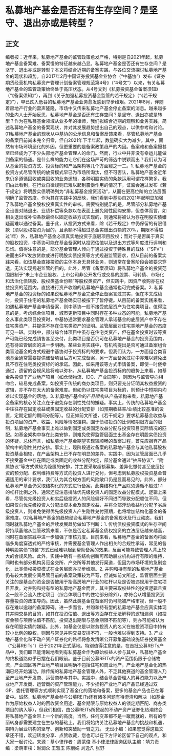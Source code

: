 # 私募地产基金是否还有生存空间？是坚守、退出亦或是转型？
## 正文
编者按：近年来，私募地产基金的监管政策愈发严格，特别是自2021年起，私募地产基金备案难、备案慢的特征越来越凸显。私募地产基金是否还有生存空间？是坚守、退出亦或是转型？本文将结合近期的备案实践，与各位交流探讨私募地产基金的现状和趋势。自2017年2月中国证券投资基金业协会（“中基协”）发布《证券期货经营机构私募资产管理计划备案管理规范第4号》（“4号文”）以来，有关私募地产基金的监管政策始终处于高压状态。从4号文到《私募投资基金备案须知》（“《备案须知》”），再到《关于加强私募投资基金监管的若干规定》（“《若干规定》”），早已跌入低谷的私募地产基金业务愈发感到举步维艰。2021年8月，伴随着房地产行业的雷声隆隆，市场中又传来私募地产基金停止备案的消息。越来越多的业内人士开始反思，私募地产基金是否还有生存空间？是坚守、退出亦或是转型？作为在私募基金领域从业多年的律师，我们拟结合近期的观察和业务实践，简述私募地产基金的备案现状，并对其发展趋势提出自己的观点，以供参考和讨论。01私募地产基金的现状从中基协的公示信息和备案反馈来看，尽管私募地产基金的备案目前尚未完全归零，但自2021年下半年起，数量确实大为减少。其中，固然有市场环境恶化的外因，但更重要的是备案政策趋严的内因。备案难和备案慢甚至已经成为了不少头部地产基金管理人的命门。然而，行业中并非没有幸运儿能做到备案的畅通。是什么样的能力让它们在这场严苛的筛选中脱颖而出？我们认为可从基金的投资方式、投资标的和产品架构等几个方面窥之一二。1. 私募地产基金的投资方式尽管传统的放贷模式早已为市场所淘汰，但不可否认，私募地产基金近年来仍多遵循固收或类固收的业务逻辑，各种明股实债的条款运用可谓花样繁多。我们由此看到，在行业自律规则已难以起到震慑作用的情况下，证监会通过发布《若干规定》将明股实债明确列为“非私募基金投资活动”，从而在更高位阶的立法层面明确了监管态度。作为其在实践中的反映，我们看到中基协自2021年起明显加强了私募地产基金股权投资真实性的审核。需要特别提示的是，尽管部分私募地产基金设置对赌退出、业绩补偿等条款以在表面上避免刚性回购安排，但总体而言，如相关退出或补偿条款最终以固定收益方式实现的，则通常将被认为存在明股实债嫌疑而难以通过备案。鉴于此，从投资方式来看，除《若干规定》中仍保留的有限借款（须以股权投资为目的，且余额不得超过基金实缴出资额的20%，期限不得超过1年）外，私募地产基金必须真实地投资于底层项目股权；而对于是否属于真实的股权投资，中基协可能在基金备案时从投资估值以及退出方式等角度进行评判和质询。值得注意的是，部分基金管理人倾向于通过投资于特殊目的载体（“SPV”）进而由SPV发放贷款或进行明股实债投资等方式规避监管要求，但从目前的备案实践来看，如该基金直接投资的主体本身无具体业务，则通常在备案阶段会被要求穿透，无法实现规避监管的目的。此外，尽管《备案须知》将私募地产基金的投资范围限制于“未上市企业股权、上市公司非公开发行或交易的股票、可转债、市场化和法治化债转股、股权类基金份额”等股权类资产，但实践中，因资产收购亦在权益投资的范围内，直接进行资产收购的私募地产基金通常也可完成备案。2. 私募地产基金的投资标的如果说私募地产基金完全停止备案言过其实，但在本文成稿时，投资于住宅的私募地产基金确实已被按下了暂停键。从目前的备案实践来看，如遇私募地产基金申请备案，则中基协一般不接受底层资产为住宅类项目。值得注意的是，考虑综合体项目、城市更新项目中同时存在多种业态的可能，私募地产基金从事此类项目投资时，中基协通常要求基金管理人承诺基金的底层资产中不存在住宅类资产，并提供不存在住宅类资产的证明。监管层面对住宅类地产基金的态度可见一斑。实践中，部分综合体项目中虽存在住宅类资产，但在基金投资时该等资产可能已经完成销售甚至交付，此类项目是否仍可在私募地产基金的投资范围内，还有待监管层面的进一步明确。某些业务实践中，有机构提出是否可通过备案组合类盲池基金的方式规避中基协对于投资标的的要求。但我们认为，一方面组合类盲池基金通常需要提供储备项目后方可完成备案，另一方面备案过程中亦难以避免出具不存在住宅类投资标的的承诺。因此，如采用该等方式申请备案，即使一时侥幸通过，遗留的合规风险将难以弥补。从私募地产基金投资标的的趋势上来看，如基金系投资于产业地产项目（如仓储物流、IDC、产业园等），则因为与监管导向相吻合，较易完成备案。如投资于传统的商办类项目，则只要充分证明其权益投资的逻辑，亦不存在太大的备案难度。但如仍以住宅类项目为标的，则预计中短期内均难以实现基金的落地。3. 私募地产基金的产品架构从产品架构来看，私募地产基金备案的核心关注点在于避免存在刚性兑付的嫌疑。事实上，传统的私募地产基金中往往存在固定收益或类固定收益的分配安排（如预期收益率/业绩比较基准的设置，定期定额的期间分配等）。但正如前文所述，《若干规定》要求私募基金收益与投资项目的资产、收益、风险等情况挂钩。囿于债权投资的比例和期限方面的限制，私募地产基金事实上难以做到固定或类固定收益分配与投资项目实际情况的匹配。如基金架构中存在此类安排，则难免使得监管层面生出基金存在明股实债投资的怀疑。总体而言，如私募地产基金期望实现较顺畅的备案过程，首先应摒弃产品架构中的刚性兑付安排。事实上，现阶段通过备案的私募地产基金与其他私募股权投资基金相较，在产品架构上已不存在明显的差异。实践中，因为监管层面已几乎不接受基金中存在固定或类固定的收益分配约定，部分基金通过“抽屉协议”、“附属协议”等方式做较为隐匿的安排，并主要采取超额募集、差异化缴付甚至底层投资的预分配、权利维持费等方式向投资人进行兑付，但考虑到私募股权投资基金普遍适用的审计要求，我们认为其合规方面的风险敞口仍是显而易见的。此外，部分私募地产基金仍采取结构化的方式进行备案，此类结构化产品除须遵循不超过1:1的杠杆比例之外，通常还应注意排除优先级投资人的固定收益分配模式。逻辑上来看，尽管优先级投资人和劣后级投资人的风险偏好不同进而导致分配顺位不同，但如果仅向优先级投资人分配出资本金及固定收益，并将全部浮动收益均分配予劣后级投资人，则难免使得优先级投资人产生刚性兑付预期，也将增加结构化基金的备案难度。02私募地产基金的趋势结合私募地产基金的备案现状及行业动态，我们同时就私募地产基金的后续发展趋势做如下判断：1. 传统债权投资模式的生存空间将持续萎缩从监管政策来看，不仅是否定私募基金债权投资的立法层级越来越高，同时在备案实践中进一步加强了审核力度。目前来看，私募地产基金的备案均将面临多角度穿透式的严格审核，并需要基金管理人作出相关的合规性承诺，常见的各种明股实债“包装”方式已经难以起到帮助备案的效果，反而可能导致管理人背上较大的合规风险。此外，实践中确有一些结构创新可帮助展业机构进行有限的维持，同时也有部分机构另觅金交所、产交所等其他发行渠道，但因为市场环境的急剧变化，此类债权投资模式在业务层面亦举步维艰。2. 并购和持有型的私募地产基金仍有较大发展空间尽管目前的备案政策较为严苛，但诚如前文所述，监管层面主要关注的是基金的资金是否被用于抬高房地产行业的杠杆以及是否被违规用于住宅项目开发。对并购和持有型的私募地产基金而言，其主要采取权益性的投资逻辑且资金一般不会流入住宅项目（综合体项目中的住宅部分除外），亦符合从增量投资到存量投资的政策导向。因此，虽然此类基金在备案时仍可能被严格审视，但一般不存在难以逾越的备案障碍。进一步而言，并购和持有型的私募地产基金应真实体现其并购交易的目的，如其在投资估值、退出等方面存在无法解释的逻辑漏洞（如投资金额与项目估值不匹配，投资退出期限与基金期限不匹配等），则亦可能被认为存在明股实债的嫌疑。此外，如基金仅是以财务投资人的名义在被投资项目中持有较小比例的股权，则因与常见并购交易安排不符，一般也难以得到支持。3. 产业地产基金化和不动产资产证券化的路径将愈发清晰公开募集基础设施证券投资基金（“公募REITs”）已于2021年正式落地。特别值得注意的是，在首批公募REITs产品中，我们即已能清晰地看到有私募基金作为原始权益人参与其中，私募地产基金的终极道路似乎已摆在我们眼前。鉴于目前公募REITs的资产范围仍限于仓储物流，产业园区等产业地产项目且明确不包括住宅和商业地产，产业地产基金化的热潮已经开始涌动，除传统的私募地产基金管理人外，不乏其他赛道的基金管理人乃至产业地产开发商、运营商参与其中。实践中，结合基金管理人的募资能力以及产业地产开发商、运营商的资产管理能力，不少挂钩产业地产的产品已经通过双GP、委托管理等方式顺利实现了基金化的落地和备案，更多的基金产品也已在筹备中。诚然，私募地产基金参与公募REITs还有诸多问题有待澄清和解决（如基金作为原始权益人时的回收资金用途、基金期限与原始权益人的锁定期匹配、商办类项目的纳入等），但我们相信，由公募REITs所掀起的不动产资产证券化热潮终会将私募地产基金带上一个新的高度。当然，任何变革都不是一蹴而就的，所有的华丽转身都需要建立在生存的基础上。我们将始终关注私募地产基金的挑战和机遇，期待为展业机构的坚守、创新和突破助一臂之力。 无讼小编：如果您觉得这篇文章还不错，欢迎转发分享、点赞收藏，您也可以在下方评论区留下自己的观点，和大家一起讨论。来源：基小律作者：周蒙俊 基小律法律服务团队主编：靖力责编：梁萌审核：赵润众 王雅玉 陈丽娟 刘逸凡 张野
